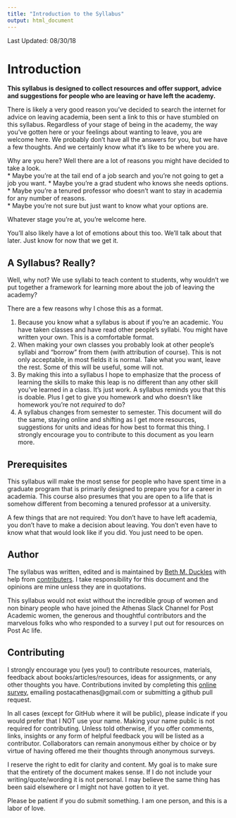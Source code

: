 ```yaml
---
title: "Introduction to the Syllabus"
output: html_document
---
```

Last Updated: 08/30/18 

# Introduction

**This syllabus is designed to collect resources and offer support, advice and suggestions for people who are leaving or have left the academy. **

There is likely a very good reason you’ve decided to search the internet for advice on leaving academia, been sent a link to this or have stumbled on this syllabus. Regardless of your stage of being in the academy, the way you’ve gotten here or your feelings about wanting to leave, you are welcome here. We probably don’t have all the answers for you, but we have a few thoughts. And we certainly know what it’s like to be where you are. 

Why are you here? Well there are a lot of reasons you might have decided to take a look.  
* Maybe you're at the tail end of a job search and you’re not going to get a job you want. 
* Maybe you’re a grad student who knows she needs options. 
* Maybe you’re a tenured professor who doesn’t want to stay in academia for any number of reasons.  
* Maybe you’re not sure but just want to know what your options are. 

Whatever stage you’re at, you’re welcome here. 

You’ll also likely have a lot of emotions about this too. We’ll talk about that later. Just know for now that we get it.

## A Syllabus? Really? 

Well, why not? We use syllabi to teach content to students, why wouldn’t we put together a framework for learning more about the job of leaving the academy? 

There are a few reasons why I chose this as a format. 

1) Because you know what a syllabus is about if you’re an academic. You have taken classes and have read other people’s syllabi. You might have written your own. This is a comfortable format.  
2) When making your own classes you probably look at other people’s syllabi and “borrow” from them (with attribution of course). This is not only acceptable, in most fields it is normal. Take what you want, leave the rest. Some of this will be useful, some will not. 
3) By making this into a syllabus I hope to emphasize that the process of learning the skills to make this leap is no different than any other skill you've learned in a class. It’s just work. A syllabus reminds you that this is doable. Plus I get to give you homework and who doesn't like homework you're not *required* to do?
4) A syllabus changes from semester to semester. This document will do the same, staying online and shifting as I get more resources, suggestions for units and ideas for how best to format this thing. I strongly encourage you to contribute to this document as you learn more.  

## Prerequisites

This syllabus will make the most sense for people who have spent time in a graduate program that is primarily designed to prepare you for a career in academia. This course also presumes that you are open to a life that is somehow different from becoming a tenured professor at a university.  

A few things that are not required: You don't have to have left academia, you don't have to make a decision about leaving. You don't even have to know what that would look like if you did. You just need to be open. 


## Author 

The syllabus was written, edited and is maintained by [Beth M. Duckles](https://github.com/bduckles) with help from [contributers](LINK). I take responsibility for this document and the opinions are mine unless they are in quotations.   

This syllabus would not exist without the incredible group of women and non binary people who have joined the Athenas Slack Channel for Post Academic women, the generous and thoughtful contributors and the marvelous folks who who responded to a survey I put out for resources on Post Ac life.  

## Contributing

I strongly encourage you (yes you!) to contribute resources, materials, feedback about books/articles/resources, ideas for assignments, or any other thoughts you have. Contributions invited by completing this [online survey](LINK), emailing postacathenas@gmail.com or submitting a github pull request. 

In all cases (except for GitHub where it will be public), please indicate if you would prefer that I NOT use your name. Making your name public is not required for contributing. Unless told otherwise, if you offer comments, links, insights or any form of helpful feedback you will be listed as a contributor. Collaborators can remain anonymous either by choice or by virtue of having offered me their thoughts through anonymous surveys. 

I reserve the right to edit for clarity and content. My goal is to make sure that the entirety of the document makes sense. If I do not include your writing/quote/wording it is not personal. I may believe the same thing has been said elsewhere or I might not have gotten to it yet. 

Please be patient if you do submit something. I am one person, and this is a labor of love.


